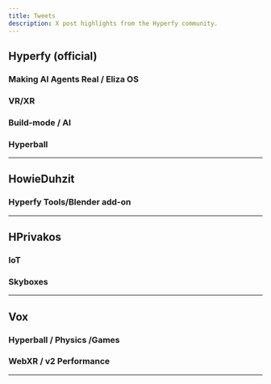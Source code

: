 ```yaml
---
title: Tweets
description: X post highlights from the Hyperfy community.
---
```

<script async src="https://platform.twitter.com/widgets.js"></script>


## Hyperfy (official)

### Making AI Agents Real / Eliza OS
<Tweet theme="dark" id="https://x.com/hyperfy_io/status/1889188227782713843
" />

### VR/XR
<Tweet theme="dark" id="https://x.com/hyperfy_io/status/1889086266286670139
" />

### Build-mode / AI
<Tweet theme="dark" id="https://x.com/hyperfy_io/status/1888704919617646959
" />

### Hyperball
<Tweet theme="dark" id="https://x.com/hyperfy_io/status/1883940479827599873
" />

---

## HowieDuhzit

### Hyperfy Tools/Blender add-on
<Tweet theme="dark" id="https://x.com/HowieDuhzit/status/1883984035401334877" />

---

## HPrivakos

### IoT
<Tweet theme="dark" id="https://x.com/HPrivakos/status/1888370710525133033" />

### Skyboxes
<Tweet theme="dark" id="https://x.com/HPrivakos/status/1888861796712206406" />


---

## Vox

### Hyperball / Physics /Games
<Tweet theme="dark" id="https://x.com/voxvienne/status/1883143431616352393" />

### WebXR / v2 Performance
<Tweet theme="dark" id="https://x.com/voxvienne/status/1889092698943955257" />


---
